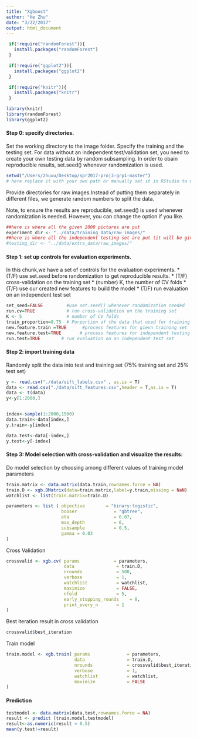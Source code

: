 ```yaml
---
title: "Xgboost"
author: "He Zhu"
date: "3/22/2017"
output: html_document
---
```


```r

 if(!require("randomForest")){
   install.packages("randomForest")
 }

 if(!require("ggplot2")){
   install.packages("ggplot2")
 }

 if(!require("knitr")){
   install.packages("knitr")
 }

library(knitr)
library(randomForest)
library(ggplot2)
```


#### Step 0: specify directories.

Set the working directory to the image folder. Specify the training and the testing set. For data without an independent test/validation set, you need to create your own testing data by random subsampling. In order to obain reproducible results, set.seed() whenever randomization is used.
```r
setwd("/Users/zhuuu/Desktop/spr2017-proj3-grp1-master")
# here replace it with your own path or manually set it in RStudio to where this rmd file is located
```

Provide directories for raw images.Instead of putting them separately in different files, we generate random numbers to split the data.

Note, to ensure the results are reproducible, set.seed() is used whenever randomization is needed. However, you can change the option if you like.
```r
##here is where all the given 2000 pictures are put
experiment_dir <- "../data/training_data/raw_images/"  
##here is where all the independent testing set are put (it will be given in class)
#testing_dir <- "../data/extra_data/raw_images/" 
```


#### Step 1: set up controls for evaluation experiments.

In this chunk,we have a set of controls for the evaluation experiments.
* (T/F) use set.seed before randomization to get reproducible results.
* (T/F) cross-validation on the training set
* (number) K, the number of CV folds
* (T/F) use our created new features to build the model
* (T/F) run evaluation on an independent test set
```r
set_seed=FALSE         #use set.seed() whenever randomization needed
run.cv=TRUE            # run cross-validation on the training set
K <- 5                 # number of CV folds
train_proportion=0.75  # Porportion of the data that used for training the model
new.feature.train =TRUE      #process features for gievn training set
new.feature.test=TRUE       # process features for independent testing set
run.test=TRUE        # run evaluation on an independent test set
```

#### Step 2: import training data
Randomly split the data into test and training set (75% training set and 25% test set)
```r

y <- read.csv("./data/sift_labels.csv" , as.is = T)
data <- read.csv("./data/sift_features.csv",header = T,as.is = T)
data <- t(data)
y<-y[1:2000,]


index<-sample(1:2000,1500)
data.train<-data[index,]
y.train<-y[index]

data.test<-data[-index,]
y.test<-y[-index]
```

#### Step 3: Model selection with cross-validation and visualize the results:
Do model selection by choosing among different values of training model parameters
```r
train.matrix <- data.matrix(data.train,rownames.force = NA)
train.D <- xgb.DMatrix(data=train.matrix,label=y.train,missing = NaN)
watchlist <- list(train.matrix=train.D)

parameters <- list ( objective        = "binary:logistic",
                     booser              = "gbtree",
                     eta                 = 0.07,
                     max_depth           = 6,
                     subsample           = 0.5,
                     gamma = 0.03
)

```

Cross Validation
```R
crossvalid <- xgb.cv( params             = parameters,
                      data                = train.D,
                      nrounds             = 500,
                      verbose             = 1,
                      watchlist           = watchlist,
                      maximize            = FALSE,
                      nfold               = 5,
                      early_stopping_rounds    = 8,
                      print_every_n       = 1
)
```

Best iteration result in cross validation
```r
crossvalid$best_iteration
```

Train model
```r
train.model <- xgb.train( params              = parameters,
                          data                = train.D,
                          nrounds             = crossvalid$best_iteration, 
                          verbose             = 1,
                          watchlist           = watchlist,
                          maximize            = FALSE
)

```

#### Prediction
```r
testmodel <- data.matrix(data.test,rownames.force = NA)
result <- predict (train.model,testmodel)
result<-as.numeric(result > 0.5)
mean(y.test!=result)

```






